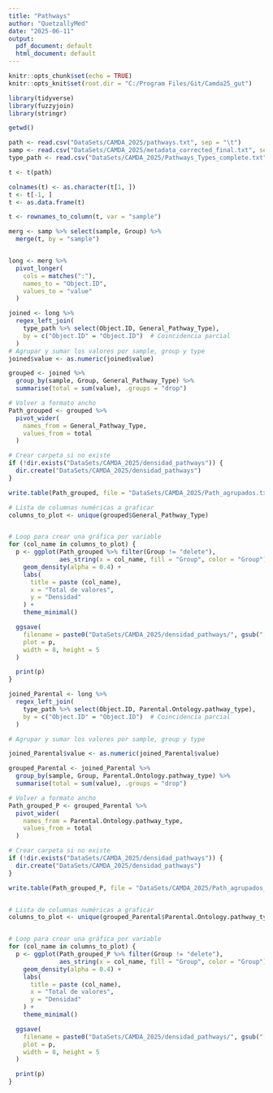 ```yaml
---
title: "Pathways"
author: "QuetzallyMed"
date: "2025-06-11"
output:
  pdf_document: default
  html_document: default
---
```


```r
knitr::opts_chunk$set(echo = TRUE)
knitr::opts_knit$set(root.dir = "C:/Program Files/Git/Camda25_gut")

library(tidyverse)
library(fuzzyjoin)
library(stringr)
```

```r
getwd()

path <- read.csv("DataSets/CAMDA_2025/pathways.txt", sep = "\t")
samp <- read.csv("DataSets/CAMDA_2025/metadata_corrected_final.txt", sep = "\t")
type_path <- read.csv("DataSets/CAMDA_2025/Pathways_Types_complete.txt", sep = "\t")
```

```r
t <- t(path)

colnames(t) <- as.character(t[1, ])
t <- t[-1, ]
t <- as.data.frame(t)

t <- rownames_to_column(t, var = "sample")

merg <- samp %>% select(sample, Group) %>% 
  merge(t, by = "sample")


long <- merg %>%
  pivot_longer(
    cols = matches(":"),     
    names_to = "Object.ID",
    values_to = "value"
  )

```

```r
joined <- long %>%
  regex_left_join(
    type_path %>% select(Object.ID, General_Pathway_Type),
    by = c("Object.ID" = "Object.ID")  # Coincidencia parcial
  )
# Agrupar y sumar los valores por sample, group y type
joined$value <- as.numeric(joined$value)

grouped <- joined %>%
  group_by(sample, Group, General_Pathway_Type) %>%
  summarise(total = sum(value), .groups = "drop")

# Volver a formato ancho
Path_grouped <- grouped %>%
  pivot_wider(
    names_from = General_Pathway_Type,
    values_from = total
  )

# Crear carpeta si no existe
if (!dir.exists("DataSets/CAMDA_2025/densidad_pathways")) {
  dir.create("DataSets/CAMDA_2025/densidad_pathways")
}

write.table(Path_grouped, file = "DataSets/CAMDA_2025/Path_agrupados.txt", row.names = FALSE, quote = FALSE)

# Lista de columnas numéricas a graficar
columns_to_plot <- unique(grouped$General_Pathway_Type)


# Loop para crear una gráfica por variable
for (col_name in columns_to_plot) {
  p <- ggplot(Path_grouped %>% filter(Group != "delete"), 
              aes_string(x = col_name, fill = "Group", color = "Group")) +
    geom_density(alpha = 0.4) +
    labs(
      title = paste (col_name),
      x = "Total de valores",
      y = "Densidad"
    ) +
    theme_minimal()

  ggsave(
    filename = paste0("DataSets/CAMDA_2025/densidad_pathways/", gsub("[^a-zA-Z0-9]", "_", col_name), ".png"),
    plot = p,
    width = 8, height = 5
  )

  print(p)
}


```
```r

joined_Parental <- long %>%
  regex_left_join(
    type_path %>% select(Object.ID, Parental.Ontology.pathway_type),
    by = c("Object.ID" = "Object.ID")  # Coincidencia parcial
  )

# Agrupar y sumar los valores por sample, group y type

joined_Parental$value <- as.numeric(joined_Parental$value)

grouped_Parental <- joined_Parental %>%
  group_by(sample, Group, Parental.Ontology.pathway_type) %>%
  summarise(total = sum(value), .groups = "drop")

# Volver a formato ancho
Path_grouped_P <- grouped_Parental %>%
  pivot_wider(
    names_from = Parental.Ontology.pathway_type,
    values_from = total
  )

# Crear carpeta si no existe
if (!dir.exists("DataSets/CAMDA_2025/densidad_pathways")) {
  dir.create("DataSets/CAMDA_2025/densidad_pathways")
}

write.table(Path_grouped_P, file = "DataSets/CAMDA_2025/Path_agrupados_Parental.txt", sep = "\t", row.names = FALSE, quote = FALSE)


# Lista de columnas numéricas a graficar
columns_to_plot <- unique(grouped_Parental$Parental.Ontology.pathway_type)


# Loop para crear una gráfica por variable
for (col_name in columns_to_plot) {
  p <- ggplot(Path_grouped_P %>% filter(Group != "delete"), 
              aes_string(x = col_name, fill = "Group", color = "Group")) +
    geom_density(alpha = 0.4) +
    labs(
      title = paste (col_name),
      x = "Total de valores",
      y = "Densidad"
    ) +
    theme_minimal()

  ggsave(
    filename = paste0("DataSets/CAMDA_2025/densidad_pathways/", gsub("[^a-zA-Z0-9]", "_", col_name), "Parental.png"),
    plot = p,
    width = 8, height = 5
  )

  print(p)
}


```
